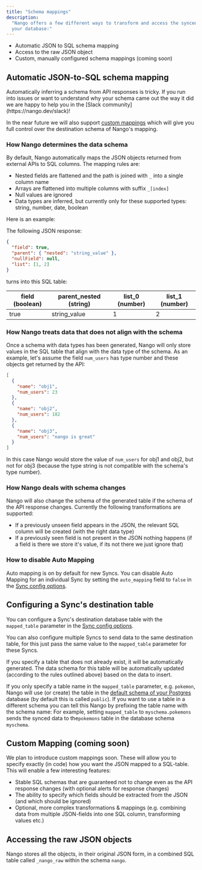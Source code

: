 ```yaml
---
title: "Schema mappings"
description:
  "Nango offers a few different ways to transform and access the synced data in
  your database:"
---
```


- Automatic JSON to SQL schema mapping
- Access to the raw JSON object
- Custom, manually configured schema mappings (coming soon)

## Automatic JSON-to-SQL schema mapping[](#automatic-json-to-sql-schema-mapping "Direct link to Automatic JSON-to-SQL schema mapping")

<Note>
Automatically inferring a schema from API responses is tricky. If you run into
issues or want to understand why your schema came out the way it did we are
happy to help you in the [Slack community](https://nango.dev/slack)!

In the near future we will also support
[custom mappings](#custom-mapping-coming-soon) which will give you full control
over the destination schema of Nango's mapping.

</Note>

### How Nango determines the data schema[](#how-nango-determines-the-data-schema "Direct link to How Nango determines the data schema")

By default, Nango automatically maps the JSON objects returned from external
APIs to SQL columns. The mapping rules are:

- Nested fields are flattened and the path is joined with `_` into a single
  column name
- Arrays are flattened into multiple columns with suffix `_[index]`
- Null values are ignored
- Data types are inferred, but currently only for these supported types: string,
  number, date, boolean

Here is an example:

The following JSON response:

```json
{
  "field": true,
  "parent": { "nested": "string_value" },
  "nullField": null,
  "list": [1, 2]
}
```

turns into this SQL table:

| field (boolean) | parent_nested (string) | list_0 (number) | list_1 (number) |
| --------------- | ---------------------- | --------------- | --------------- |
| true            | string_value           | 1               | 2               |

### How Nango treats data that does not align with the schema[](#how-nango-treats-data-that-does-not-align-with-the-schema "Direct link to How Nango treats data that does not align with the schema")

Once a schema with data types has been generated, Nango will only store values
in the SQL table that align with the data type of the schema. As an example,
let's assume the field `num_users` has type number and these objects get
returned by the API:

```json
[
  {
    "name": "obj1",
    "num_users": 23
  },
  {
    "name": "obj2",
    "num_users": 182
  },
  {
    "name": "obj3",
    "num_users": "nango is great"
  }
]
```

In this case Nango would store the value of `num_users` for obj1 and obj2, but
not for obj3 (because the type string is not compatible with the schema's type
number).

### How Nango deals with schema changes[](#how-nango-deals-with-schema-changes "Direct link to How Nango deals with schema changes")

Nango will also change the schema of the generated table if the schema of the
API response changes. Currently the following transformations are supported:

- If a previously unseen field appears in the JSON, the relevant SQL column will
  be created (with the right data type)
- If a previously seen field is not present in the JSON nothing happens (if a
  field is there we store it's value, if its not there we just ignore that)

### How to disable Auto Mapping[](#how-to-disable-auto-mapping "Direct link to How to disable Auto Mapping")

Auto mapping is on by default for new Syncs. You can disable Auto Mapping for an
individual Sync by setting the `auto_mapping` field to `false` in the
[Sync config options](/nango-sync/use-nango/use-nango-sync/create-syncs).

## Configuring a Sync's destination table[](#destination-table "Direct link to Configuring a Sync's destination table")

You can configure a Sync's destination database table with the `mapped_table`
parameter in the
[Sync config options](/nango-sync/use-nango/use-nango-sync/create-syncs).

You can also configure multiple Syncs to send data to the same destination
table, for this just pass the same value to the `mapped_table` parameter for
these Syncs.

If you specify a table that does not already exist, it will be automatically
generated. The data schema for this table will be automatically updated
(according to the rules outlined above) based on the data to insert.

If you only specify a table name in the `mapped_table` parameter, e.g.
`pokemon`, Nango will use (or create) the table in the
[default schema of your Postgres](https://www.postgresql.org/docs/current/ddl-schemas.html)
database (by default this is called `public`). If you want to use a table in a
different schema you can tell this Nango by prefixing the table name with the
schema name: For example, setting `mapped_table` to `myschema.pokemons` sends
the synced data to the`pokemons` table in the database schema `myschema`.

## Custom Mapping (coming soon)[](#custommapping "Direct link to Custom Mapping (coming soon)")

We plan to introduce custom mappings soon. These will allow you to specify
exactly (in code) how you want the JSON mapped to a SQL-table. This will enable
a few interesting features:

- Stable SQL schemas that are guaranteed not to change even as the API response
  changes (with optional alerts for response changes)
- The ability to specify which fields should be extracted from the JSON (and
  which should be ignored)
- Optional, more complex transformations & mappings (e.g. combining data from
  multiple JSON-fields into one SQL column, transforming values etc.)

## Accessing the raw JSON objects[](#accessing-the-raw-json-objects "Direct link to Accessing the raw JSON objects")

Nango stores all the objects, in their original JSON form, in a combined SQL
table called `_nango_raw` within the schema `nango`.
